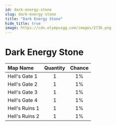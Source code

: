 ```yaml
---
id: dark-energy-stone
slug: dark-energy-stone
title: "Dark Energy Stone"
hide_title: true
image: https://cdn.olympusgg.com/images/2736.png
---
```



# <ItemIcon iconId="2736" height="32"/> Dark Energy Stone
|Map Name|Quantity|Chance|
|:--|:-:|:-:|
|Hell's Gate 1|1|1%|
|Hell's Gate 2|1|1%|
|Hell's Gate 3|1|1%|
|Hell's Gate 4|1|1%|
|Hell's Ruins 1|1|1%|
|Hell's Ruins 2|1|1%|

